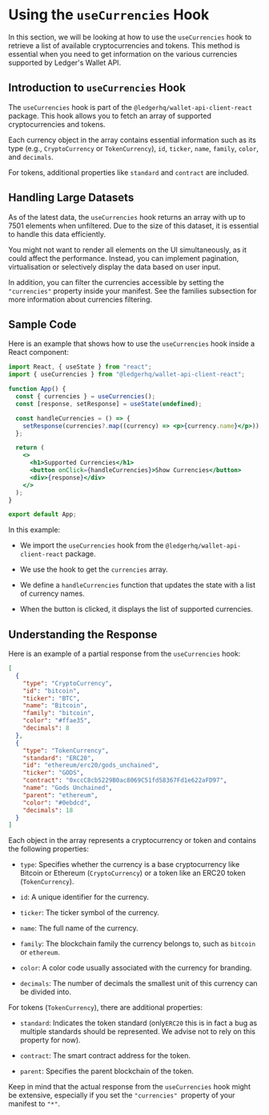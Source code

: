 # Using the `useCurrencies` Hook

In this section, we will be looking at how to use the `useCurrencies` hook to retrieve a list of available cryptocurrencies and tokens. This method is essential when you need to get information on the various currencies supported by Ledger's Wallet API.

## Introduction to `useCurrencies` Hook

The `useCurrencies` hook is part of the `@ledgerhq/wallet-api-client-react` package. This hook allows you to fetch an array of supported cryptocurrencies and tokens.

Each currency object in the array contains essential information such as its type (e.g., `CryptoCurrency` or `TokenCurrency`), `id`, `ticker`, `name`, `family`, `color`, and `decimals`.

For tokens, additional properties like `standard` and `contract` are included.

## Handling Large Datasets

As of the latest data, the `useCurrencies` hook returns an array with up to 7501 elements when unfiltered. Due to the size of this dataset, it is essential to handle this data efficiently.

You might not want to render all elements on the UI simultaneously, as it could affect the performance. Instead, you can implement pagination, virtualisation or selectively display the data based on user input.

In addition, you can filter the currencies accessible by setting the `"currencies"` property inside your manifest. See the families subsection for more information about currencies filtering.

## Sample Code

Here is an example that shows how to use the `useCurrencies` hook inside a React component:

```jsx
import React, { useState } from "react";
import { useCurrencies } from "@ledgerhq/wallet-api-client-react";

function App() {
  const { currencies } = useCurrencies();
  const [response, setResponse] = useState(undefined);

  const handleCurrencies = () => {
    setResponse(currencies?.map((currency) => <p>{currency.name}</p>));
  };

  return (
    <>
      <h1>Supported Currencies</h1>
      <button onClick={handleCurrencies}>Show Currencies</button>
      <div>{response}</div>
    </>
  );
}

export default App;
```

In this example:

- We import the `useCurrencies` hook from the `@ledgerhq/wallet-api-client-react` package.

- We use the hook to get the `currencies` array.

- We define a `handleCurrencies` function that updates the state with a list of currency names.

- When the button is clicked, it displays the list of supported currencies.

## Understanding the Response

Here is an example of a partial response from the `useCurrencies` hook:

```json
[
  {
    "type": "CryptoCurrency",
    "id": "bitcoin",
    "ticker": "BTC",
    "name": "Bitcoin",
    "family": "bitcoin",
    "color": "#ffae35",
    "decimals": 8
  },
  {
    "type": "TokenCurrency",
    "standard": "ERC20",
    "id": "ethereum/erc20/gods_unchained",
    "ticker": "GODS",
    "contract": "0xccC8cb5229B0ac8069C51fd58367Fd1e622aFD97",
    "name": "Gods Unchained",
    "parent": "ethereum",
    "color": "#0ebdcd",
    "decimals": 18
  }
]
```

Each object in the array represents a cryptocurrency or token and contains the following properties:

- `type`: Specifies whether the currency is a base cryptocurrency like Bitcoin or Ethereum (`CryptoCurrency`) or a token like an ERC20 token (`TokenCurrency`).

- `id`: A unique identifier for the currency.

- `ticker`: The ticker symbol of the currency.

- `name`: The full name of the currency.

- `family`: The blockchain family the currency belongs to, such as `bitcoin` or `ethereum`.

- `color`: A color code usually associated with the currency for branding.

- `decimals`: The number of decimals the smallest unit of this currency can be divided into.

For tokens (`TokenCurrency`), there are additional properties:

- `standard`: Indicates the token standard (only`ERC20` this is in fact a bug as multiple standards should be represented. We advise not to rely on this property for now).

- `contract`: The smart contract address for the token.

- `parent`: Specifies the parent blockchain of the token.

Keep in mind that the actual response from the `useCurrencies` hook might be extensive, especially if you set the `"currencies" `property of your manifest to `"*"`.

